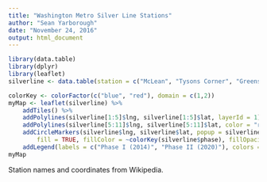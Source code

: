 ```yaml
---
title: "Washington Metro Silver Line Stations"
author: "Sean Yarborough"
date: "November 24, 2016"
output: html_document
---
```


```r
library(data.table)
library(dplyr)
library(leaflet)
silverline <- data.table(station = c("McLean", "Tysons Corner", "Greensboro", "Spring Hill", "Wiehle-Reston East", "Reston Town Center", "Herndon", "Innovation Center", "Washington Dulles Int'l Airport", "Loudoun Gateway", "Ashburn"), lat = c(38.92434, 38.92063, 38.9215, 38.929167, 38.94786, 38.952778, 38.9528, 38.961944, 38.955833, 38.992778, 39.0046), lng = c(-77.21048, -77.22193, -77.2344, -77.241944, -77.34041, -77.360278, -77.3852, -77.419167, -77.447778, -77.461667, -77.4909), phase = c(1, 1, 1, 1, 1, 2, 2, 2, 2, 2, 2))
```

```r
colorKey <- colorFactor(c("blue", "red"), domain = c(1,2))
myMap <- leaflet(silverline) %>%
    addTiles() %>%
    addPolylines(silverline[1:5]$lng, silverline[1:5]$lat, layerId = 1) %>%
    addPolylines(silverline[5:11]$lng, silverline[5:11]$lat, color = "red", layerId = 1) %>%
    addCircleMarkers(silverline$lng, silverline$lat, popup = silverline$station, color = ~colorKey(silverline$phase), radius = 8,
        fill = TRUE, fillColor = ~colorKey(silverline$phase), fillOpacity = 0.5, stroke = FALSE, layerId = 2) %>%
    addLegend(labels = c("Phase I (2014)", "Phase II (2020)"), colors = c("blue", "red"))
myMap
```
Station names and coordinates from Wikipedia.
